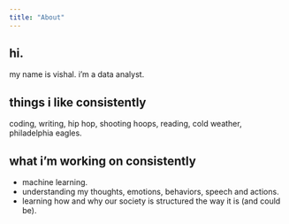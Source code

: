 ```yaml
---
title: "About"
---
```


## hi.

my name is vishal. i'm a data analyst.

## things i like consistently

coding, writing, hip hop, shooting hoops, reading, cold weather, philadelphia eagles.

## what i'm working on consistently

- machine learning.
- understanding my thoughts, emotions, behaviors, speech and actions.
- learning how and why our society is structured the way it is (and could be).

